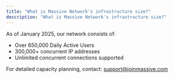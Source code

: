 ```yaml
---
title: "What is Massive Network's infrastructure size?"
description: "What is Massive Network's infrastructure size?"
---
```


As of January 2025, our network consists of:

- Over 650,000 Daily Active Users
- 300,000+ concurrent IP addresses  
- Unlimited concurrent connections supported

For detailed capacity planning, contact: [support@joinmassive.com](mailto:support@joinmassive.com)